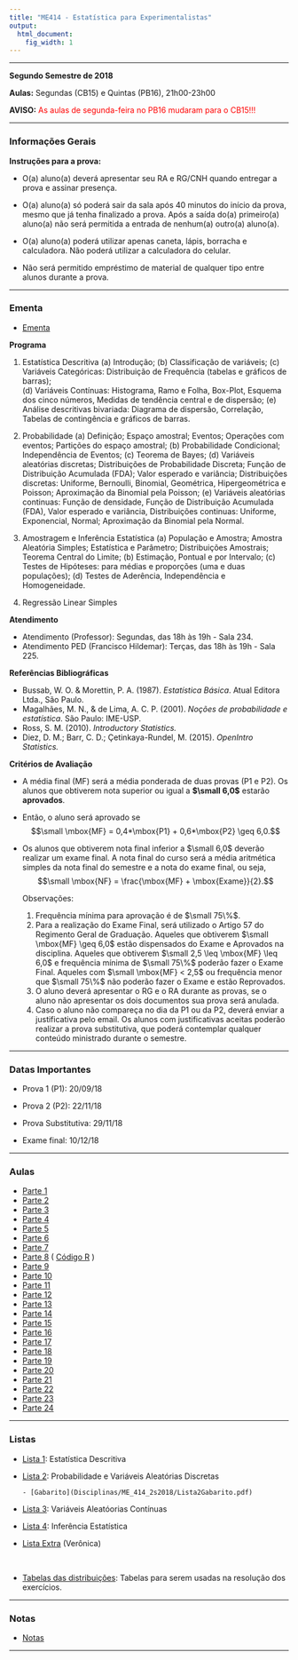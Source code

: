 ```yaml
---
title: "ME414 - Estatística para Experimentalistas"
output:
  html_document:
    fig_width: 1
---
```


----

**Segundo Semestre de 2018**

**Aulas:** Segundas (CB15) e Quintas (PB16), 21h00-23h00 

**AVISO:**<span style="color:red"> As aulas de segunda-feira no PB16 mudaram para o CB15!!! </span>

----

### Informações Gerais

**Instruções para a prova:**

- O(a) aluno(a) deverá apresentar seu RA e RG/CNH quando entregar a prova e assinar presença.

- O(a) aluno(a) só poderá sair da sala após 40 minutos do início da prova, mesmo que já tenha finalizado a prova. Após a saída do(a) primeiro(a) aluno(a) não será permitida a entrada de nenhum(a) outro(a) aluno(a).

- O(a) aluno(a) poderá utilizar apenas caneta, lápis, borracha e calculadora. Não poderá utilizar a calculadora do celular.

- Não será permitido empréstimo de material de qualquer tipo entre alunos durante a prova. 

----

### Ementa

- [Ementa](Disciplinas/ME_414_2s2018/Ementa.pdf)


**Programa**

  1. Estatística Descritiva
    (a) Introdução;
    (b) Classificação de variáveis;	
    (c) Variáveis Categóricas: Distribuição de Frequência (tabelas e gráficos de barras);	
    (d) Variáveis Contínuas: Histograma, Ramo e Folha, Box-Plot, Esquema dos cinco números, Medidas de tendência central e de dispersão;
    (e) Análise descritivas bivariada: Diagrama de dispersão, Correlação, Tabelas de contingência e gráficos de barras.

  2. Probabilidade
    (a) Definição; Espaço amostral; Eventos; Operações com eventos; Partições do espaço amostral;
    (b) Probabilidade Condicional; Independência de Eventos;
    (c) Teorema de Bayes;
    (d) Variáveis aleatórias discretas; Distribuições de Probabilidade Discreta; Função de Distribuição Acumulada (FDA); Valor esperado e variância; Distribuições discretas: Uniforme, Bernoulli, Binomial, Geométrica, Hipergeométrica e Poisson; Aproximação da Binomial pela Poisson;
    (e) Variáveis aleatórias continuas: Função de densidade, Função de Distribuição Acumulada (FDA), Valor esperado e variância, Distribuições continuas: Uniforme, Exponencial, Normal; Aproximação da Binomial pela Normal.

  3. Amostragem e Inferência Estatística
    (a) População e Amostra; Amostra Aleatória Simples; Estatística e Parâmetro; Distribuições Amostrais; Teorema Central do Limite;
    (b) Estimação, Pontual e por Intervalo;
    (c) Testes de Hipóteses: para médias e proporções (uma e duas populações);
    (d) Testes de Aderência, Independência e Homogeneidade.

  4. Regressão Linear Simples

**Atendimento**

- Atendimento (Professor): Segundas, das 18h às 19h - Sala 234.
- Atendimento PED (Francisco Hildemar): Terças, das 18h às 19h - Sala 225.

**Referências Bibliográficas**

- Bussab, W. O. \& Morettin, P. A. (1987). *Estatística Básica*. Atual Editora Ltda., São Paulo.
- Magalhães, M. N., \& de Lima, A. C. P. (2001). *Noções de probabilidade e estatística*. São Paulo: IME-USP.
- Ross, S. M. (2010). *Introductory Statistics.*
- Diez, D. M.; Barr, C. D.; Çetinkaya-Rundel, M. (2015). *OpenIntro Statistics.*


**Critérios de Avaliação**

- A média final (MF) será a média ponderada de duas provas (P1 e P2). Os alunos que obtiverem nota superior ou igual a **$\small 6,0$** estarão **aprovados**. 

- Então, o aluno será aprovado se
  $$\small \mbox{MF} = 0,4*\mbox{P1} + 0,6*\mbox{P2} \geq 6,0.$$

- Os alunos que obtiverem nota final inferior a $\small 6,0$ deverão realizar um exame final. A nota final do curso será a média aritmética simples da nota final do semestre e a nota do exame final, ou seja, 
$$\small \mbox{NF} = \frac{\mbox{MF} + \mbox{Exame}}{2}.$$

  Observações: 

  1. Frequência mínima para aprovação é de $\small 75\%$.
  2. Para a realização do Exame Final, será utilizado o Artigo 57 do Regimento Geral de Graduação. Aqueles que    obtiverem $\small \mbox{MF} \geq 6,0$ estão dispensados do Exame e Aprovados na disciplina. Aqueles que obtiverem $\small 2,5 \leq \mbox{MF} \leq 6,0$ e frequência mínima de $\small 75\%$ poderão fazer o Exame Final. Aqueles com $\small \mbox{MF} < 2,5$ ou frequência menor que $\small 75\%$ não poderão fazer o Exame e estão Reprovados.
  3. O aluno deverá apresentar o RG e o RA durante as provas, se o aluno não apresentar os dois documentos sua    prova será anulada.
  4. Caso o aluno não compareça no dia da P1 ou da P2, deverá enviar a justificativa pelo email. Os alunos com justificativas aceitas poderão realizar a prova substitutiva, que poderá contemplar qualquer conteúdo ministrado durante o semestre.

----

### Datas Importantes

- Prova 1 (P1): 	20/09/18	 

- Prova 2 (P2):   22/11/18	 

- Prova Substitutiva:	29/11/18 

- Exame final:        10/12/18 

---- 

### Aulas

- [Parte 1](Disciplinas/ME_414_2s2018/parte01/parte01.html)
- [Parte 2](Disciplinas/ME_414_2s2018/parte02/parte02.html)
- [Parte 3](Disciplinas/ME_414_2s2018/parte03/parte03.html)
- [Parte 4](Disciplinas/ME_414_2s2018/parte04/parte04.html)
- [Parte 5](Disciplinas/ME_414_2s2018/parte05/parte05.html)
- [Parte 6](Disciplinas/ME_414_2s2018/parte06/parte06.html)
- [Parte 7](Disciplinas/ME_414_2s2018/parte07/parte07.html)
- [Parte 8](Disciplinas/ME_414_2s2018/parte08/parte08.html) ( [Código R](Disciplinas/ME_414_2s2018/parte08/PortaDosDesesperados.R) )
- [Parte 9](Disciplinas/ME_414_2s2018/parte09/parte09.html)
- [Parte 10](Disciplinas/ME_414_2s2018/parte10/parte10.html)
- [Parte 11](Disciplinas/ME_414_2s2018/parte11/parte11.html)
- [Parte 12](Disciplinas/ME_414_2s2018/parte12/parte12.html)
- [Parte 13](Disciplinas/ME_414_2s2018/parte13/parte13.html)
- [Parte 14](Disciplinas/ME_414_2s2018/parte14/parte14.html)
- [Parte 15](Disciplinas/ME_414_2s2018/parte15/parte15.html)
- [Parte 16](Disciplinas/ME_414_2s2018/parte16/parte16.html)
- [Parte 17](Disciplinas/ME_414_2s2018/parte17/parte17.html)
- [Parte 18](Disciplinas/ME_414_2s2018/parte18/parte18.html)
- [Parte 19](Disciplinas/ME_414_2s2018/parte19/parte19.html)
- [Parte 20](Disciplinas/ME_414_2s2018/parte20/parte20.html)
- [Parte 21](Disciplinas/ME_414_2s2018/parte21/parte21.html)
- [Parte 22](Disciplinas/ME_414_2s2018/parte22/parte22.html)
- [Parte 23](Disciplinas/ME_414_2s2018/parte23/parte23.html)
- [Parte 24](Disciplinas/ME_414_2s2018/parte24/parte24.html)


---- 

### Listas

- [Lista 1](Disciplinas/ME_414_2s2018/Lista1.pdf): Estatística Descritiva

- [Lista 2](Disciplinas/ME_414_2s2018/Lista2.pdf): Probabilidade e Variáveis Aleatórias Discretas
      
      - [Gabarito](Disciplinas/ME_414_2s2018/Lista2Gabarito.pdf)

- [Lista 3](Disciplinas/ME_414_2s2018/Lista3.pdf): Variáveis Aleatóorias Contínuas

- [Lista 4](Disciplinas/ME_414_2s2018/Lista4.pdf): Inferência Estatística

- [Lista Extra](Disciplinas/ME_414_2s2018/ListaExtra_Veronica.pdf) (Verônica)

</br>

- [Tabelas das distribuições](Disciplinas/ME_414_2s2018/Tabelas.pdf): Tabelas para serem usadas na resolução dos exercícios. 
    
----

### Notas

      
- [Notas](Disciplinas/ME_414_2s2018/notas.html)
      
----